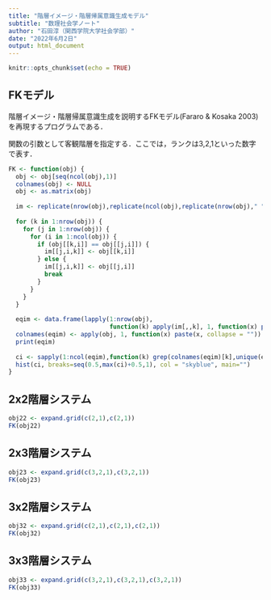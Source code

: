 ```yaml
---
title: "階層イメージ・階層帰属意識生成モデル"
subtitle: "数理社会学ノート"
author: "石田淳（関西学院大学社会学部）"
date: "2022年6月2日"
output: html_document
---
```


```r
knitr::opts_chunk$set(echo = TRUE)
```

## FKモデル

階層イメージ・階層帰属意識生成を説明するFKモデル(Fararo & Kosaka 2003)を再現するプログラムである．

関数の引数として客観階層を指定する．ここでは，ランクは3,2,1といった数字で表す．


```r
FK <- function(obj) {
  obj <- obj[seq(ncol(obj),1)]
  colnames(obj) <- NULL
  obj <- as.matrix(obj)
  
  im <- replicate(nrow(obj),replicate(ncol(obj),replicate(nrow(obj)," ")))
  
  for (k in 1:nrow(obj)) {
    for (j in 1:nrow(obj)) {
      for (i in 1:ncol(obj)) {
        if (obj[[k,i]] == obj[[j,i]]) {
          im[[j,i,k]] <- obj[[k,i]]
        } else {
          im[[j,i,k]] <- obj[[j,i]]
          break
        }
      }
    }
  }
  
  eqim <- data.frame(lapply(1:nrow(obj), 
                            function(k) apply(im[,,k], 1, function(x) paste(x, collapse = ""))))
  colnames(eqim) <- apply(obj, 1, function(x) paste(x, collapse = ""))
  print(eqim)
  
  ci <- sapply(1:ncol(eqim),function(k) grep(colnames(eqim)[k],unique(eqim[,k])))
  hist(ci, breaks=seq(0.5,max(ci)+0.5,1), col = "skyblue", main="")
}
```

## 2x2階層システム

```r
obj22 <- expand.grid(c(2,1),c(2,1))
FK(obj22)
```

## 2x3階層システム

```r
obj23 <- expand.grid(c(3,2,1),c(3,2,1))
FK(obj23)
```

## 3x2階層システム

```r
obj32 <- expand.grid(c(2,1),c(2,1),c(2,1))
FK(obj32)
```

## 3x3階層システム

```r
obj33 <- expand.grid(c(3,2,1),c(3,2,1),c(3,2,1))
FK(obj33)
```